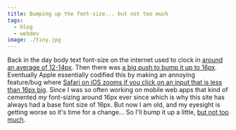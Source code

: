 ```yaml
---
title: Bumping up the font-size... but not too much
tags:
  - blog
  - webdev
image: ./tiny.jpg
---
```


Back in the day body text font-size on the internet used to clock in
[around an average of 12-14px](https://www.smashingmagazine.com/2009/08/typographic-design-survey-best-practices-from-the-best-blogs).
Then there was
[a big push to bump it up to 16px](https://www.smashingmagazine.com/2011/10/16-pixels-body-copy-anything-less-costly-mistake/).
Eventually Apple essentially codified this by making an annoying feature/bug where
[Safari on iOS zooms if you click on an input that is less than 16px big](https://defensivecss.dev/tip/input-zoom-safari/).
Since I was so often working on mobile web apps that kind of cemented _my_ font-sizing around 16px ever since which is
why this site has always had a base font size of 16px. But now I am old, and my eyesight is getting worse so it's time
for a change... So I'll bump it up a little,
[but not too much](https://web.archive.org/web/20200407034219/https://twitter.com/ryanflorence/status/1247368447622701058).

